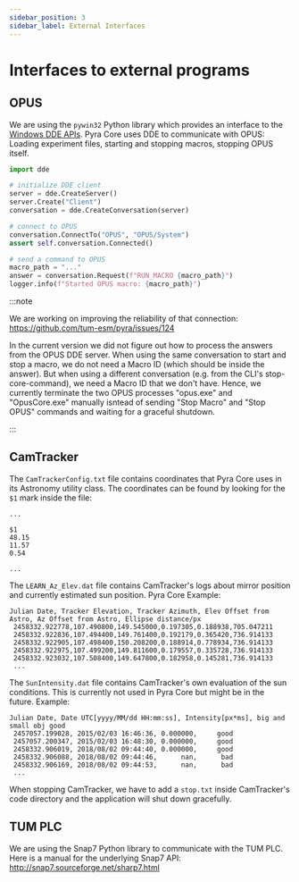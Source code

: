```yaml
---
sidebar_position: 3
sidebar_label: External Interfaces
---
```


# Interfaces to external programs

## OPUS

We are using the `pywin32` Python library which provides an interface to the [Windows DDE APIs](https://en.wikipedia.org/wiki/Dynamic_Data_Exchange). Pyra Core uses DDE to communicate with OPUS: Loading experiment files, starting and stopping macros, stopping OPUS itself.

```python
import dde

# initialize DDE client
server = dde.CreateServer()
server.Create("Client")
conversation = dde.CreateConversation(server)

# connect to OPUS
conversation.ConnectTo("OPUS", "OPUS/System")
assert self.conversation.Connected()

# send a command to OPUS
macro_path = "..."
answer = conversation.Request(f"RUN_MACRO {macro_path}")
logger.info(f"Started OPUS macro: {macro_path}")
```

:::note

We are working on improving the reliability of that connection: https://github.com/tum-esm/pyra/issues/124

In the current version we did not figure out how to process the answers from the OPUS DDE server. When using the same conversation to start and stop a macro, we do not need a Macro ID (which should be inside the answer). But when using a different conversation (e.g. from the CLI's stop-core-command), we need a Macro ID that we don't have. Hence, we currently terminate the two OPUS processes "opus.exe" and "OpusCore.exe" manually isntead of sending "Stop Macro" and "Stop OPUS" commands and waiting for a graceful shutdown.

:::

## CamTracker

The `CamTrackerConfig.txt` file contains coordinates that Pyra Core uses in its Astronomy utility class. The coordinates can be found by looking for the `$1` mark inside the file:

```
...

$1
48.15
11.57
0.54

...
```

The `LEARN_Az_Elev.dat` file contains CamTracker's logs about mirror position and currently estimated sun position. Pyra Core Example:

```dat
Julian Date, Tracker Elevation, Tracker Azimuth, Elev Offset from Astro, Az Offset from Astro, Ellipse distance/px
 2458332.922778,107.490800,149.545000,0.197305,0.188938,705.047211
 2458332.922836,107.494400,149.761400,0.192179,0.365420,736.914133
 2458332.922905,107.498400,150.208200,0.188914,0.778934,736.914133
 2458332.922975,107.499200,149.811600,0.179557,0.335728,736.914133
 2458332.923032,107.508400,149.647800,0.182958,0.145281,736.914133
 ...
```

The `SunIntensity.dat` file contains CamTracker's own evaluation of the sun conditions. This is currently not used in Pyra Core but might be in the future. Example:

```dat
Julian Date, Date UTC[yyyy/MM/dd HH:mm:ss], Intensity[px*ms], big and small obj good
 2457057.199028, 2015/02/03 16:46:36, 0.000000,     good
 2457057.200347, 2015/02/03 16:48:30, 0.000000,     good
 2458332.906019, 2018/08/02 09:44:40, 0.000000,     good
 2458332.906088, 2018/08/02 09:44:46,      nan,      bad
 2458332.906169, 2018/08/02 09:44:53,      nan,      bad
 ...
```

When stopping CamTracker, we have to add a `stop.txt` inside CamTracker's code directory and the application will shut down gracefully.

## TUM PLC

We are using the Snap7 Python library to communicate with the TUM PLC. Here is a manual for the underlying Snap7 API: http://snap7.sourceforge.net/sharp7.html
